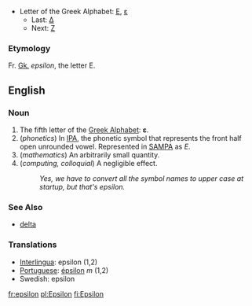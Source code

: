 *Letter of the Greek Alphabet: [[Ε]], [[ε]]
**Last: [[delta|Δ]]
**Next: [[zeta|Ζ]]

=== Etymology ===
Fr. [[Greek|Gk.]] ''epsilon'', the letter Ε.

==English==

===Noun===

#The fifth letter of the [[w:Greek alphabet|Greek Alphabet]]: '''ε'''.
#(''phonetics'') In [[International Phonetic Alphabet|IPA]], the phonetic symbol that represents the front half open unrounded vowel. Represented in [[SAMPA]] as ''E''.
# (''mathematics'') An arbitrarily small quantity.
# (''computing, colloquial'') A negligible effect.
#: ''Yes, we have to convert all the symbol names to upper case at startup, but that's epsilon.''

===See Also===
*[[delta]]

===Translations===
*[[Interlingua]]: epsilon (1,2)
*[[Portuguese]]: [[épsilon]] ''m'' (1,2)
*Swedish: epsilon

[[fr:epsilon]]
[[pl:Epsilon]]
[[fi:Epsilon]]